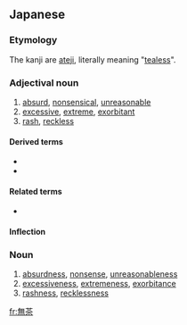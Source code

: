 ==Japanese==
{{ja-kanjitab|む|ちゃ|yomi=o}}

===Etymology===
The kanji are [[ateji]], literally meaning "[[tealess]]".

===Adjectival noun===
{{ja-adj|decl=な|むちゃ}}

# [[absurd]], [[nonsensical]], [[unreasonable]]
# [[excessive]], [[extreme]], [[exorbitant]]
# [[rash]], [[reckless]]

====Derived terms====
* {{ja-r|無茶苦茶|むちゃくちゃ}}
* {{ja-r|無茶振り|むちゃぶり}}

====Related terms====
* {{ja-r|滅茶|めちゃ}}

====Inflection====
{{ja-na|むちゃ}}

===Noun===
{{ja-noun|むちゃ}}

# [[absurdness]], [[nonsense]], [[unreasonableness]]
# [[excessiveness]], [[extremeness]], [[exorbitance]]
# [[rashness]], [[recklessness]]

[[fr:無茶]]